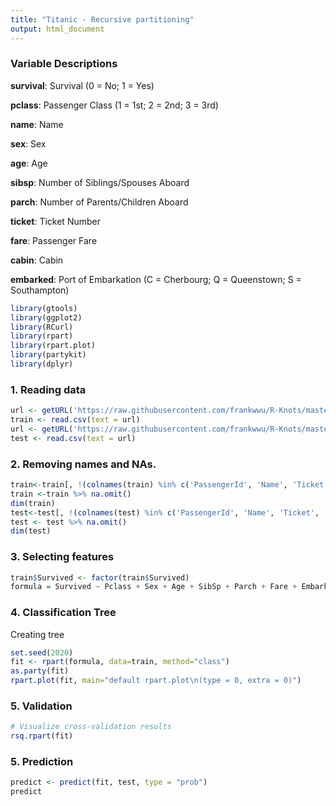 ---
title: "Titanic - Recursive partitioning"
output: html_document
---

### Variable Descriptions

**survival**:  Survival (0 = No; 1 = Yes) 

**pclass**:    Passenger Class (1 = 1st; 2 = 2nd; 3 = 3rd) 

**name**:      Name 

**sex**:       Sex 

**age**:       Age 

**sibsp**:     Number of Siblings/Spouses Aboard 

**parch**:     Number of Parents/Children Aboard 

**ticket**:    Ticket Number 

**fare**:      Passenger Fare 

**cabin**:     Cabin 

**embarked**:  Port of Embarkation (C = Cherbourg; Q = Queenstown; S = Southampton) 

```{r warning=FALSE, message=FALSE}
library(gtools)
library(ggplot2)
library(RCurl)
library(rpart)
library(rpart.plot)
library(partykit)
library(dplyr)
```

### 1. Reading data

```{r}
url <- getURL('https://raw.githubusercontent.com/frankwwu/R-Knots/master/Titanic/train.csv')
train <- read.csv(text = url) 
url <- getURL('https://raw.githubusercontent.com/frankwwu/R-Knots/master/Titanic/test.csv')
test <- read.csv(text = url) 
```

### 2. Removing names and NAs.

```{r}
train<-train[, !(colnames(train) %in% c('PassengerId', 'Name', 'Ticket', 'Cabin'))]
train <-train %>% na.omit()
dim(train)
test<-test[, !(colnames(test) %in% c('PassengerId', 'Name', 'Ticket', 'Cabin'))]
test <- test %>% na.omit()
dim(test)
```

### 3. Selecting features

```{r}
train$Survived <- factor(train$Survived)
formula = Survived ~ Pclass + Sex + Age + SibSp + Parch + Fare + Embarked
```

### 4. Classification Tree
Creating tree

```{r}
set.seed(2020)
fit <- rpart(formula, data=train, method="class")
as.party(fit)
rpart.plot(fit, main="default rpart.plot\n(type = 0, extra = 0)")
```

### 5. Validation

```{r}
# Visualize cross-validation results
rsq.rpart(fit)
```

### 5. Prediction

```{r}
predict <- predict(fit, test, type = "prob")
predict
```
